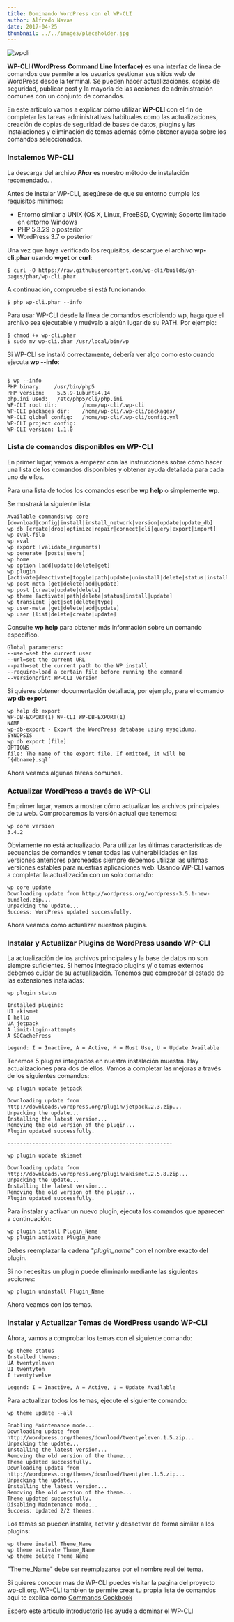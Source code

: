 ```yaml
---
title: Dominando WordPress con el WP-CLI
author: Alfredo Navas
date: 2017-04-25
thumbnail: ../../images/placeholder.jpg
---
```


![wpcli](https://www.elpuas.com/wp-content/uploads/2017/04/wpcli-1.png)

**WP-CLI (WordPress Command Line Interface)** es una interfaz de línea de comandos que permite a los usuarios gestionar sus sitios web de WordPress desde la terminal. Se pueden hacer actualizaciones, copias de seguridad, publicar post y la mayoría de las acciones de administración comunes con un conjunto de comandos.

En este articulo vamos a explicar cómo utilizar **WP-CLI** con el fin de completar las tareas administrativas habituales como las actualizaciones, creación de copias de seguridad de bases de datos, plugins y las instalaciones y eliminación de temas además cómo obtener ayuda sobre los comandos seleccionados.

### Instalemos WP-CLI

La descarga del archivo **_Phar_** es nuestro método de instalación recomendado. .

Antes de instalar WP-CLI, asegúrese de que su entorno cumple los requisitos mínimos:

- Entorno similar a UNIX (OS X, Linux, FreeBSD, Cygwin); Soporte limitado en entorno Windows
- PHP 5.3.29 o posterior
- WordPress 3.7 o posterior

Una vez que haya verificado los requisitos, descargue el archivo **wp-cli.phar** usando **wget** or **curl**:

```
$ curl -O https://raw.githubusercontent.com/wp-cli/builds/gh-pages/phar/wp-cli.phar
```

A continuación, compruebe si está funcionando:

```
$ php wp-cli.phar --info
```

Para usar WP-CLI desde la línea de comandos escribiendo wp, haga que el archivo sea ejecutable y muévalo a algún lugar de su PATH. Por ejemplo:

```
$ chmod +x wp-cli.phar
$ sudo mv wp-cli.phar /usr/local/bin/wp
```

Si WP-CLI se instaló correctamente, debería ver algo como esto cuando ejecuta **wp --info**:

```

$ wp --info
PHP binary:    /usr/bin/php5
PHP version:    5.5.9-1ubuntu4.14
php.ini used:   /etc/php5/cli/php.ini
WP-CLI root dir:        /home/wp-cli/.wp-cli
WP-CLI packages dir:    /home/wp-cli/.wp-cli/packages/
WP-CLI global config:   /home/wp-cli/.wp-cli/config.yml
WP-CLI project config:
WP-CLI version: 1.1.0
```

### Lista de comandos disponibles en WP-CLI

En primer lugar, vamos a empezar con las instrucciones sobre cómo hacer una lista de los comandos disponibles y obtener ayuda detallada para cada uno de ellos.

Para una lista de todos los comandos escribe **wp help** o simplemente **wp**.

Se mostrará la siguiente lista:

```
Available commands:wp core [download|config|install|install_network|version|update|update_db]
wp db [create|drop|optimize|repair|connect|cli|query|export|import]
wp eval-file
wp eval
wp export [validate_arguments]
wp generate [posts|users]
wp home
wp option [add|update|delete|get]
wp plugin [activate|deactivate|toggle|path|update|uninstall|delete|status|install]
wp post-meta [get|delete|add|update]
wp post [create|update|delete]
wp theme [activate|path|delete|status|install|update]
wp transient [get|set|delete|type]
wp user-meta [get|delete|add|update]
wp user [list|delete|create|update]
```

Consulte **wp help** para obtener más información sobre un comando específico.

```
Global parameters:
--user=set the current user
--url=set the current URL
--path=set the current path to the WP install
--require=load a certain file before running the command
--versionprint WP-CLI version
```

Si quieres obtener documentación detallada, por ejemplo, para el comando **wp db export**

```
wp help db export
WP-DB-EXPORT(1) WP-CLI WP-DB-EXPORT(1)
NAME
wp-db-export - Export the WordPress database using mysqldump.
SYNOPSIS
wp db export [file]
OPTIONS
file: The name of the export file. If omitted, it will be ´{dbname}.sql´
```

Ahora veamos algunas tareas comunes.

### Actualizar WordPress a través de WP-CLI

En primer lugar, vamos a mostrar cómo actualizar los archivos principales de tu web. Comprobaremos la versión actual que tenemos:

```
wp core version
3.4.2
```

Obviamente no está actualizado. Para utilizar las últimas características de secuencias de comandos y tener todas las vulnerabilidades en las versiones anteriores parcheadas siempre debemos utilizar las últimas versiones estables para nuestras aplicaciones web. Usando WP-CLI vamos a completar la actualización con un solo comando:

```
wp core update
Downloading update from http://wordpress.org/wordpress-3.5.1-new-bundled.zip...
Unpacking the update...
Success: WordPress updated successfully.
```

Ahora veamos como actualizar nuestros plugins.

### Instalar y Actualizar Plugins de WordPress usando WP-CLI

La actualización de los archivos principales y la base de datos no son siempre suficientes. Si hemos integrado plugins y/ o temas externos debemos cuidar de su actualización. Tenemos que comprobar el estado de las extensiones instaladas:

```
wp plugin status

Installed plugins:
UI akismet
I hello
UA jetpack
A limit-login-attempts
A SGCachePress

Legend: I = Inactive, A = Active, M = Must Use, U = Update Available
```

Tenemos 5 plugins integrados en nuestra instalación muestra. Hay actualizaciones para dos de ellos. Vamos a completar las mejoras a través de los siguientes comandos:

```
wp plugin update jetpack

Downloading update from http://downloads.wordpress.org/plugin/jetpack.2.3.zip...
Unpacking the update...
Installing the latest version...
Removing the old version of the plugin...
Plugin updated successfully.

-----------------------------------------------------

wp plugin update akismet

Downloading update from http://downloads.wordpress.org/plugin/akismet.2.5.8.zip...
Unpacking the update...
Installing the latest version...
Removing the old version of the plugin...
Plugin updated successfully.
```

Para instalar y activar un nuevo plugin, ejecuta los comandos que aparecen a continuación:

```
wp plugin install Plugin_Name
wp plugin activate Plugin_Name
```

Debes reemplazar la cadena "_plugin\_name_" con el nombre exacto del plugin.

Si no necesitas un plugin puede eliminarlo mediante las siguientes acciones:

```
wp plugin uninstall Plugin_Name
```

Ahora veamos con los temas.

### Instalar y Actualizar Temas de WordPress usando WP-CLI

Ahora, vamos a comprobar los temas con el siguiente comando:

```
wp theme status
Installed themes:
UA twentyeleven
UI twentyten
I twentytwelve

Legend: I = Inactive, A = Active, U = Update Available
```

Para actualizar todos los temas, ejecute el siguiente comando:

```
wp theme update --all

Enabling Maintenance mode...
Downloading update from http://wordpress.org/themes/download/twentyeleven.1.5.zip...
Unpacking the update...
Installing the latest version...
Removing the old version of the theme...
Theme updated successfully.
Downloading update from http://wordpress.org/themes/download/twentyten.1.5.zip...
Unpacking the update...
Installing the latest version...
Removing the old version of the theme...
Theme updated successfully.
Disabling Maintenance mode...
Success: Updated 2/2 themes.
```

Los temas se pueden instalar, activar y desactivar de forma similar a los plugins:

```
wp theme install Theme_Name
wp theme activate Theme_Name
wp theme delete Theme_Name
```

"Theme\_Name" debe ser reemplazarse por el nombre real del tema.

Si quieres conocer mas de WP-CLI puedes visitar la pagina del proyecto [wp-cli.org](https://wp-cli.org). WP-CLI tambien te permite crear tu propia lista de comandos aqui te explica como [Commands Cookbook](https://make.wordpress.org/cli/handbook/commands-cookbook/)

Espero este articulo introductorio les ayude a dominar el WP-CLI
